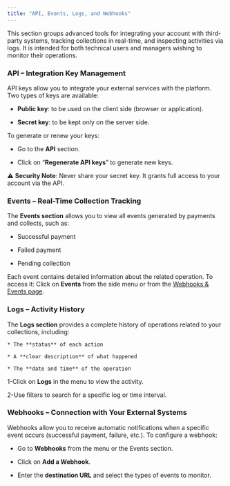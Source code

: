 ```yaml
---
title: "API, Events, Logs, and Webhooks"
---
```


This section groups advanced tools for integrating your account with third-party systems, tracking collections in real-time, and inspecting activities via logs. It is intended for both technical users and managers wishing to monitor their operations.

### API – Integration Key Management

API keys allow you to integrate your external services with the platform. Two types of keys are available:

   * **Public key**: to be used on the client side (browser or application).

   * **Secret key**: to be kept only on the server side.

To generate or renew your keys:

  * Go to the **API** section.

  * Click on “**Regenerate API keys**” to generate new keys.

<Warning>⚠️ **Security Note**: Never share your secret key. It grants full access to your account via the API.
</Warning>

### Events – Real-Time Collection Tracking

The **Events section** allows you to view all events generated by payments and collects, such as:

  *  Successful payment

  *  Failed payment

  *  Pending collection

Each event contains detailed information about the related operation. To access it:
Click on **Events** from the side menu or from the [Webhooks & Events page](https://docs.fedapay.com/integration-api/en/webhooks-en).

### Logs – Activity History

The **Logs section** provides a complete history of operations related to your collections, including:

    * The **status** of each action

    * A **clear description** of what happened

    * The **date and time** of the operation

1-Click on **Logs** in the menu to view the activity.

2-Use filters to search for a specific log or time interval.

### Webhooks – Connection with Your External Systems

Webhooks allow you to receive automatic notifications when a specific event occurs (successful payment, failure, etc.). To configure a webhook:

   * Go to **Webhooks** from the menu or the Events section.

   * Click on **Add a Webhook**.

   * Enter the **destination URL** and select the types of events to monitor.



